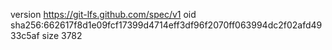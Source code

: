 version https://git-lfs.github.com/spec/v1
oid sha256:662617f8d1e09fcf17399d4714eff3df96f2070ff063994dc2f02afd4933c5af
size 3782
